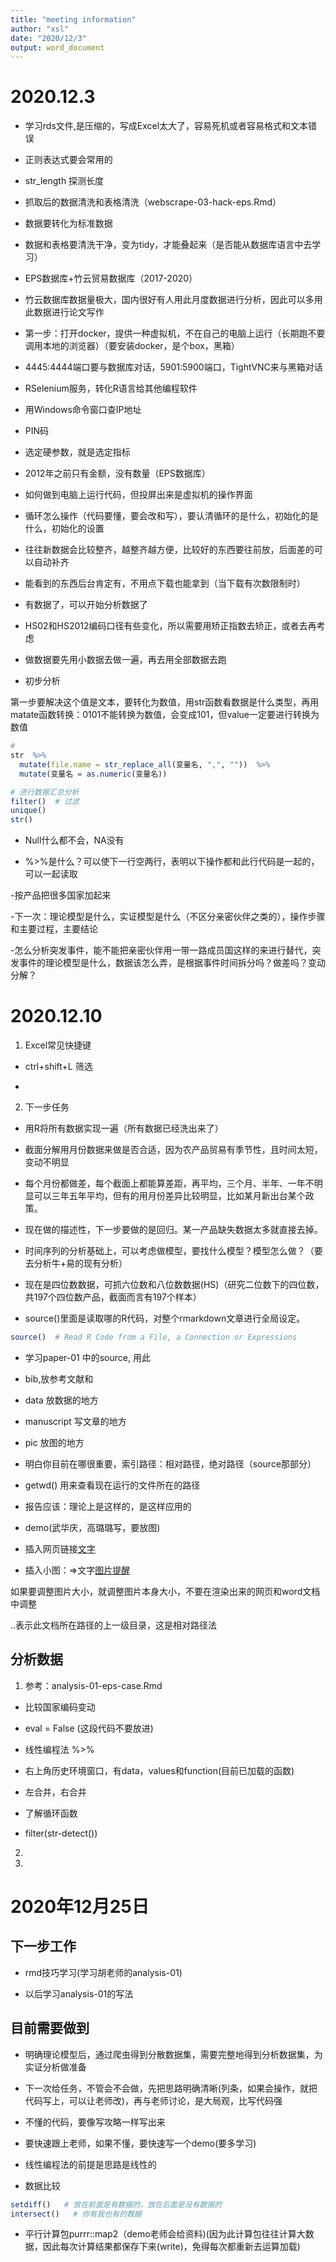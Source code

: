 ---
title: "meeting information"
author: "xsl"
date: "2020/12/3"
output: word_document
---
# 2020.12.3

- 学习rds文件,是压缩的，写成Excel太大了，容易死机或者容易格式和文本错误

- 正则表达式要会常用的

- str_length 探测长度

- 抓取后的数据清洗和表格清洗（webscrape-03-hack-eps.Rmd）

- 数据要转化为标准数据

- 数据和表格要清洗干净，变为tidy，才能叠起来（是否能从数据库语言中去学习）

- EPS数据库+竹云贸易数据库（2017-2020）

- 竹云数据库数据量极大，国内很好有人用此月度数据进行分析，因此可以多用此数据进行论文写作

- 第一步：打开docker，提供一种虚拟机，不在自己的电脑上运行（长期跑不要调用本地的浏览器）（要安装docker，是个box，黑箱）

- 4445:4444端口要与数据库对话，5901:5900端口，TightVNC来与黑箱对话

- RSelenium服务，转化R语言给其他编程软件

- 用Windows命令窗口查IP地址

- PIN码

- 选定硬参数，就是选定指标

- 2012年之前只有金额，没有数量（EPS数据库）

- 如何做到电脑上运行代码，但投屏出来是虚拟机的操作界面

- 循环怎么操作（代码要懂，要会改和写），要认清循环的是什么，初始化的是什么，初始化的设置

- 往往新数据会比较整齐，越整齐越方便，比较好的东西要往前放，后面差的可以自动补齐

- 能看到的东西后台肯定有，不用点下载也能拿到（当下载有次数限制时）

- 有数据了，可以开始分析数据了

- HS02和HS2012编码口径有些变化，所以需要用矫正指数去矫正，或者去再考虑

- 做数据要先用小数据去做一遍，再去用全部数据去跑

- 初步分析

第一步要解决这个值是文本，要转化为数值，用str函数看数据是什么类型，再用matate函数转换：0101不能转换为数值，会变成101，但value一定要进行转换为数值
```{r}
# 
str  %>%
  mutate(file.name = str_replace_all(变量名, ",", ""))  %>%
  mutate(变量名 = as.numeric(变量名))

# 进行数据汇总分析
filter()  # 过滤
unique()
str()

```

- Null什么都不会，NA没有

- %>%是什么？可以使下一行空两行，表明以下操作都和此行代码是一起的，可以一起读取

-按产品把很多国家加起来

-下一次：理论模型是什么，实证模型是什么（不区分亲密伙伴之类的），操作步骤和主要过程，主要结论

-怎么分析突发事件，能不能把亲密伙伴用一带一路成员国这样的来进行替代，突发事件的理论模型是什么，数据该怎么弄，是根据事件时间拆分吗？做差吗？变动分解？



# 2020.12.10

1. Excel常见快捷键

- ctrl+shift+L 筛选

- 

2. 下一步任务

- 用R将所有数据实现一遍（所有数据已经洗出来了）

- 截面分解用月份数据来做是否合适，因为农产品贸易有季节性，且时间太短，变动不明显

- 每个月份都做差，每个截面上都能算差距，再平均，三个月、半年、一年不明显可以三年五年平均，但有的用月份差异比较明显，比如某月新出台某个政策。

- 现在做的描述性，下一步要做的是回归。某一产品缺失数据太多就直接去掉。

- 时间序列的分析基础上，可以考虑做模型，要找什么模型？模型怎么做？（要去分析牛+易的现有分析）

- 现在是四位数数据，可抓六位数和八位数数据(HS)（研究二位数下的四位数，共197个四位数产品，截面而言有197个样本）

- source()里面是读取哪的R代码，对整个rmarkdown文章进行全局设定。

```{r}
source()  # Read R Code from a File, a Connection or Expressions
```

- 学习paper-01 中的source, 用此

- bib,放参考文献和

- data 放数据的地方

- manuscript 写文章的地方

- pic 放图的地方

- 明白你目前在哪很重要，索引路径：相对路径，绝对路径（source那部分）

- getwd() 用来查看现在运行的文件所在的路径

- 报告应该：理论上是这样的，是这样应用的

- demo(武华庆，高璐璐写，要放图)

- 插入网页链接[文字](链接)

- 插入小图：$\Rightarrow$文字[图片提醒](../pic/fig1.regression outcome.png)

如果要调整图片大小，就调整图片本身大小，不要在渲染出来的网页和word文档中调整

..表示此文档所在路径的上一级目录，这是相对路径法

## 分析数据

1. 参考：analysis-01-eps-case.Rmd

- 比较国家编码变动

- eval = False (这段代码不要放进)

- 线性编程法 %>%

- 右上角历史环境窗口，有data，values和function(目前已加载的函数)

- 左合并，右合并

- 了解循环函数

- filter(str-detect())
2. 

3. 


# 2020年12月25日

## 下一步工作

- rmd技巧学习(学习胡老师的analysis-01) 

- 以后学习analysis-01的写法

## 目前需要做到

- 明确理论模型后，通过爬虫得到分散数据集，需要完整地得到分析数据集，为实证分析做准备

- 下一次给任务，不管会不会做，先把思路明确清晰(列条，如果会操作，就把代码写上，可以让老师改)，再与老师讨论，是大局观，比写代码强

- 不懂的代码，要像写攻略一样写出来

- 要快速跟上老师，如果不懂，要快速写一个demo(要多学习)

- 线性编程法的前提是思路是线性的

- 数据比较

```{r}
setdiff()   # 放在前面是有数据的，放在后面是没有数据的
intersect()   # 你有我也有的数据
```

- 平行计算包purrr::map2（demo老师会给资料)(因为此计算包往往计算大数据，因此每次计算结果都保存下来(write)，免得每次都重新去运算加载)






